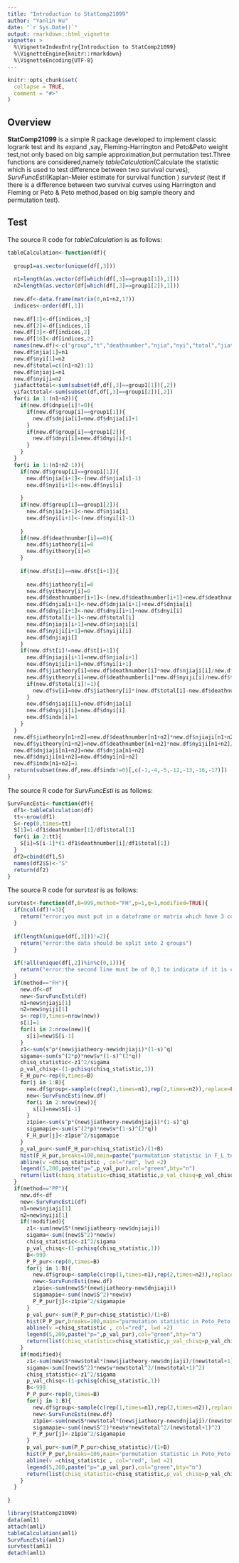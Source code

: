 ---
title: "Introduction to StatComp21099"
author: "Yanlin Hu"
date: "`r Sys.Date()`"
output: rmarkdown::html_vignette
vignette: >
  %\VignetteIndexEntry{Introduction to StatComp21099}
  %\VignetteEngine{knitr::rmarkdown}
  %\VignetteEncoding{UTF-8}
---

```{r, include = FALSE}
knitr::opts_chunk$set(
  collapse = TRUE,
  comment = "#>"
)
```



## Overview

__StatComp21099__ is a simple R package developed to implement classic logrank test and its expand ,say, Fleming-Harrington and Peto&Peto weight test,not only based on big sample approximation,but permutation test.Three functions are considered,namely _tableCalculation_(Calculate the statistic which is used to test difference between two survival curves), _SurvFuncEsti_(Kaplan-Meier estimate for survival function ) _survtest_ (test if there is a difference between two survival curves using Harrington and Fleming or Peto & Peto method,based on big sample theory and permutation test).


## Test

The source R code for _tableCalculation_ is as follows:

```{r,eval=FALSE}
tableCalculation<-function(df){
  
  group1=as.vector(unique(df[,3]))                  
  
  n1=length(as.vector(df[which(df[,3]==group1[1]),1]))
  n2=length(as.vector(df[which(df[,3]==group1[2]),1]))    
  
  new.df<-data.frame(matrix(0,n1+n2,17))                 
  indices<-order(df[,1])                                              
  
  new.df[1]<-df[indices,3]
  new.df[2]<-df[indices,1]
  new.df[3]<-df[indices,2]
  new.df[16]<-df[indices,2]
  names(new.df)<-c("group","t","deathnumber","njia","nyi","total","jiatheory","yitheory","njiaji","nyiji","v","dnjia","dnyi","dnjiaji","dnyiji","dnpie","indx")
  new.df$njia[1]=n1
  new.df$nyi[1]=n2
  new.df$total=c((n1+n2):1)
  new.df$njiaji=n1
  new.df$nyiji=n2
  jiafacttotal<-sum(subset(df,df[,3]==group1[1])[,2])
  yifacttotal<-sum(subset(df,df[,3]==group1[2])[,2])
  for(i in 1:(n1+n2)){
    if(new.df$dnpie[i]!=0){
      if(new.df$group[i]==group1[1]){
        new.df$dnjia[i]=new.df$dnjia[i]+1
      }
      if(new.df$group[i]==group1[2]){
        new.df$dnyi[i]=new.df$dnyi[i]+1
      }
    }
  }
  for(i in 1:(n1+n2-1)){
    if(new.df$group[i]==group1[1]){
      new.df$njia[i+1]<-(new.df$njia[i]-1)
      new.df$nyi[i+1]<-new.df$nyi[i]
      
    }
    if(new.df$group[i]==group1[2]){
      new.df$njia[i+1]<-new.df$njia[i]
      new.df$nyi[i+1]<-(new.df$nyi[i]-1)
      
    }
    if(new.df$deathnumber[i]==0){
      new.df$jiatheory[i]=0
      new.df$yitheory[i]=0
    }
    
    if(new.df$t[i]==new.df$t[i+1]){
      
      new.df$jiatheory[i]=0
      new.df$yitheory[i]=0
      new.df$deathnumber[i+1]<-(new.df$deathnumber[i+1]+new.df$deathnumber[i])
      new.df$dnjia[i+1]<-new.df$dnjia[i+1]+new.df$dnjia[i]
      new.df$dnyi[i+1]<-new.df$dnyi[i+1]+new.df$dnyi[i]
      new.df$total[i+1]<-new.df$total[i]
      new.df$njiaji[i+1]=new.df$njiaji[i]
      new.df$nyiji[i+1]=new.df$nyiji[i]
      new.df$dnjiaji[]
    }
    if(new.df$t[i]!=new.df$t[i+1]){
      new.df$njiaji[i+1]=new.df$njia[i+1]
      new.df$nyiji[i+1]=new.df$nyi[i+1]
      new.df$jiatheory[i]=new.df$deathnumber[i]*new.df$njiaji[i]/new.df$total[i]
      new.df$yitheory[i]=new.df$deathnumber[i]*new.df$nyiji[i]/new.df$total[i]
      if(new.df$total[i]!=1){
        new.df$v[i]=new.df$jiatheory[i]*(new.df$total[i]-new.df$deathnumber[i])*new.df$nyiji[i]/(new.df$total[i]-1)/new.df$total[i]
      }
      new.df$dnjiaji[i]=new.df$dnjia[i]
      new.df$dnyiji[i]=new.df$dnyi[i]
      new.df$indx[i]=1
    }
  }
  new.df$jiatheory[n1+n2]=new.df$deathnumber[n1+n2]*new.df$njiaji[n1+n2]/new.df$total[n1+n2]
  new.df$yitheory[n1+n2]=new.df$deathnumber[n1+n2]*new.df$nyiji[n1+n2]/new.df$total[n1+n2]
  new.df$dnjiaji[n1+n2]=new.df$dnjia[n1+n2]
  new.df$dnyiji[n1+n2]=new.df$dnyi[n1+n2]
  new.df$indx[n1+n2]=1
  return(subset(new.df,new.df$indx!=0)[,c(-1,-4,-5,-12,-13,-16,-17)])
}

```

The source R code for _SurvFuncEsti_ is as follows:

```{r,eval=FALSE}
SurvFuncEsti<-function(df){
  df1<-tableCalculation(df)
  tt<-nrow(df1)
  S<-rep(0,times=tt)
  S[1]=1-df1$deathnumber[1]/df1$total[1]
  for(i in 2:tt){
    S[i]=S[i-1]*(1-df1$deathnumber[i]/df1$total[1])
  }
  df2=cbind(df1,S)
  names(df2$S)<-"S"
  return(df2)
}


```

The source R code for _survtest_ is as follows:

```{r,eval=FALSE}
survtest<-function(df,B=999,method="FH",p=1,q=1,modified=TRUE){
  if(ncol(df)!=3){
    return("error:you must put in a dataframe or matrix which have 3 column")
  }                                             
  
  if(length(unique(df[,3]))!=2){
    return("error:the data should be split into 2 groups")
  }                                             
  
  if(!all(unique(df[,2])%in%c(0,1))){
    return("error:the second line must be of 0,1 to indicate if it is censor data")
  }
  if(method=="FH"){
    new.df<-df
    new<-SurvFuncEsti(df)
    n1=new$njiaji[1]
    n2=new$nyiji[1]
    s<-rep(0,times=nrow(new))
    s[1]=1
    for(i in 2:nrow(new)){
      s[i]=new$S[i-1]
    }
    z1<-sum(s^p*(new$jiatheory-new$dnjiaji)*(1-s)^q)                
    sigama<-sum(s^(2*p)*new$v*(1-s)^(2*q))
    chisq_statistic<-z1^2/sigama
    p_val_chisq<-(1-pchisq(chisq_statistic,1))
    F_H_pur<-rep(0,times=B)
    for(j in 1:B){
      new.df$group<-sample(c(rep(1,times=n1),rep(2,times=n2)),replace=FALSE)
      new<-SurvFuncEsti(new.df)
      for(i in 2:nrow(new)){
        s[i]=new$S[i-1]
      }
      z1pie<-sum(s^p*(new$jiatheory-new$dnjiaji)*(1-s)^q)                
      sigamapie<-sum(s^(2*p)*new$v*(1-s)^(2*q))
      F_H_pur[j]<-z1pie^2/sigamapie
    }
    p_val_pur<-sum(F_H_pur>chisq_statistic)/(1+B)
    hist(F_H_pur,breaks=100,main=paste("purmutation statistic in F_L test with p=",p,"q=",q))
    abline(v =chisq_statistic , col="red", lwd =2)
    legend(5,200,paste("p=",p_val_pur),col="green",bty="n")
    return(list(chisq_statistic=chisq_statistic,p_val_chisq=p_val_chisq,p_val_pur=p_val_pur,method=paste("Fleming_Harriton with p=",p,"q=",q)))
  }
  if(method=="PP"){
    new.df<-df
    new<-SurvFuncEsti(df)
    n1=new$njiaji[1]
    n2=new$nyiji[1]
    if(!modified){
      z1<-sum(new$S*(new$jiatheory-new$dnjiaji))                
      sigama<-sum((new$S^2)*new$v)
      chisq_statistic<-z1^2/sigama
      p_val_chisq<-(1-pchisq(chisq_statistic,1))
      B<-999
      P_P_pur<-rep(0,times=B)
      for(j in 1:B){
        new.df$group<-sample(c(rep(1,times=n1),rep(2,times=n2)),replace=FALSE)
        new<-SurvFuncEsti(new.df)
        z1pie<-sum(new$S*(new$jiatheory-new$dnjiaji))                
        sigamapie<-sum((new$S^2)*new$v)
        P_P_pur[j]<-z1pie^2/sigamapie
      }
      p_val_pur<-sum(P_P_pur>chisq_statistic)/(1+B)
      hist(P_P_pur,breaks=100,main="purmutation statistic in Peto_Peto test,not modified")
      abline(v =chisq_statistic , col="red", lwd =2)
      legend(5,200,paste("p=",p_val_pur),col="green",bty="n")
      return(list(chisq_statistic=chisq_statistic,p_val_chisq=p_val_chisq,p_val_pur=p_val_pur,method="Peto_Peto not modified"))
    }
    if(modified){
      z1<-sum(new$S*new$total*(new$jiatheory-new$dnjiaji)/(new$total+1))                
      sigama<-sum((new$S^2)*new$v*new$total^2/(new$total+1)^2)
      chisq_statistic<-z1^2/sigama
      p_val_chisq<-(1-pchisq(chisq_statistic,1))
      B<-999
      P_P_pur<-rep(0,times=B)
      for(j in 1:B){
        new.df$group<-sample(c(rep(1,times=n1),rep(2,times=n2)),replace=FALSE)
        new<-SurvFuncEsti(new.df)
        z1pie<-sum(new$S*new$total*(new$jiatheory-new$dnjiaji)/(new$total+1))
        sigamapie<-sum((new$S^2)*new$v*new$total^2/(new$total+1)^2)
        P_P_pur[j]<-z1pie^2/sigamapie
      }
      p_val_pur<-sum(P_P_pur>chisq_statistic)/(1+B)
      hist(P_P_pur,breaks=100,main="purmutation statistic in Peto_Peto test,modified")
      abline(v =chisq_statistic , col="red", lwd =2)
      legend(5,200,paste("p=",p_val_pur),col="green",bty="n")
      return(list(chisq_statistic=chisq_statistic,p_val_chisq=p_val_chisq,p_val_pur=p_val_pur,method="Peto_Peto modified"))
    }
  }
  
}

```


```{r,eval=TRUE}
library(StatComp21099)
data(aml1)
attach(aml1)
tableCalculation(aml1)
SurvFuncEsti(aml1)
survtest(aml1)
detach(aml1)
```

